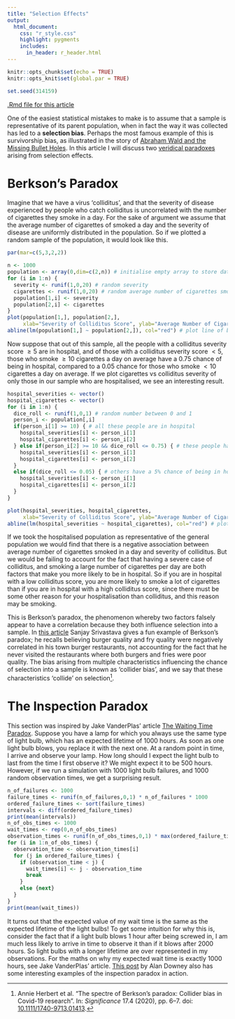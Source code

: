 ---
title: "Selection Effects"
output:
  html_document:
    css: "r_style.css"
    highlight: pygments
    includes: 
      in_header: r_header.html
---
```{r setup, include=FALSE}
knitr::opts_chunk$set(echo = TRUE)
knitr::opts_knit$set(global.par = TRUE)
```

```{r, echo=FALSE}
set.seed(314159)
```
[.Rmd file for this article](https://regriffiths.github.io/rprojects/selection-effects.Rmd)

One of the easiest statistical mistakes to make is to assume that a sample is representative of its parent population, when in fact the way it was collected has led to a **selection bias**. Perhaps the most famous example of this is survivorship bias, as illustrated in the story of [Abraham Wald and the Missing Bullet Holes](https://medium.com/@penguinpress/an-excerpt-from-how-not-to-be-wrong-by-jordan-ellenberg-664e708cfc3d). In this article I will discuss two [veridical paradoxes](https://en.wikipedia.org/wiki/Paradox#Quine's_classification) arising from selection effects.

# Berkson's Paradox
Imagine that we have a virus 'colliditus', and that the severity of disease experienced by people who catch colliditus is uncorrelated with the number of cigarettes they smoke in a day. For the sake of argument we assume that the average number of cigarettes of smoked a day and the severity of disease are uniformly distributed in the population. So if we plotted a random sample of the population, it would look like this.

```{r, echo=FALSE}
par(mar=c(5,3,2,2))
```

```{r, fig.height=6, fig.width=9}
n <- 1000
population <- array(0,dim=c(2,n)) # initialise empty array to store data for each person
for (i in 1:n) {
  severity <- runif(1,0,20) # random severity
  cigarettes <- runif(1,0,20) # random average number of cigarettes smoked
  population[1,i] <- severity
  population[2,i] <- cigarettes
}
plot(population[1,], population[2,],
     xlab="Severity of Colliditus Score", ylab="Average Number of Cigarettes Smoked in a Day")
abline(lm(population[1,] ~ population[2,]), col="red") # plot line of best fit

```

Now suppose that out of this sample, all the people with a colliditus severity score $\geq5$ are in hospital, and of those with a colliditus severity score $<5$, those who smoke $\geq10$ cigarettes a day on average have a $0.75$ chance of being in hospital, compared to a $0.05$ chance for those who smoke $<10$ cigarettes a day on average. If we plot cigarettes vs colliditus severity of only those in our sample who are hospitalised, we see an interesting result.

```{r, fig.height=6, fig.width=9}
hospital_severities <- vector() 
hospital_cigarettes <- vector()
for (i in 1:n) {
  dice_roll <- runif(1,0,1) # random number between 0 and 1
  person_i <- population[,i]
  if(person_i[1] >= 10) { # all these people are in hospital
    hospital_severities[i] <- person_i[1]
    hospital_cigarettes[i] <- person_i[2]
  } else if(person_i[2] >= 10 && dice_roll <= 0.75) { # these people have a 75% chance of being in hospital
    hospital_severities[i] <- person_i[1]
    hospital_cigarettes[i] <- person_i[2]
  }
  else if(dice_roll <= 0.05) { # others have a 5% chance of being in hospital
    hospital_severities[i] <- person_i[1]
    hospital_cigarettes[i] <- person_i[2]
  }  
}

plot(hospital_severities, hospital_cigarettes,
     xlab="Severity of Colliditus Score", ylab="Average Number of Cigarettes Smoked in a Day")
abline(lm(hospital_severities ~ hospital_cigarettes), col="red") # plot line of best fit

```

If we took the hospitalised population as representative of the general population we would find that there is a negative association between average number of cigarettes smoked in a day and severity of colliditus. But we would be failing to account for the fact that having a severe case of colliditus, and smoking a large number of cigarettes per day are both factors that make you more likely to be in hospital. So if you are in hospital with a low colliditus score, you are more likely to smoke a lot of cigarettes than if you are in hospital with a high colliditus score, since there must be some other reason for your hospitalisation than colliditus, and this reason may be smoking. 

This is Berkson's paradox, the phenomenon whereby two factors falsely appear to have a correlation because they both influence selection into a sample. In [this article](https://thehardestscience.com/2014/08/04/the-selection-distortion-effect-how-selection-changes-correlations-in-surprising-ways/) Sanjay Srivastava gives a fun example of Berkson's paradox; he recalls believing burger quality and fry quality were negatively correlated in his town burger restaurants, not accounting for the fact that he never visited the restaurants where both burgers and fries were poor quality. The bias arising from multiple characteristics influencing the chance of selection into a sample is known as 'collider bias', and we say that these characteristics 'collide' on selection[^1]. 

# The Inspection Paradox
This section was inspired by Jake VanderPlas' article [The Waiting Time Paradox](https://jakevdp.github.io/blog/2018/09/13/waiting-time-paradox/). Suppose you have a lamp for which you always use the same type of light bulb, which has an expected lifetime of 1000 hours. As soon as one light bulb blows, you replace it with the next one. At a random point in time, I arrive and observe your lamp. How long should I expect the light bulb to last from the time I first observe it? We might expect it to be 500 hours. However, if we run a simulation with 1000 light bulb failures, and 1000 random observation times, we get a surprising result.

```{r}
n_of_failures <- 1000
failure_times <- runif(n_of_failures,0,1) * n_of_failures * 1000
ordered_failure_times <- sort(failure_times)
intervals <- diff(ordered_failure_times)
print(mean(intervals))
n_of_obs_times <- 1000
wait_times <- rep(0,n_of_obs_times)
observation_times <- runif(n_of_obs_times,0,1) * max(ordered_failure_times)
for (i in 1:n_of_obs_times) {
  observation_time <- observation_times[i]
  for (j in ordered_failure_times) {
    if (observation_time < j) {
      wait_times[i] <- j - observation_time
      break
    }
    else {next}
  }
} 
print(mean(wait_times))
```

It turns out that the expected value of my wait time is the same as the expected lifetime of the light bulbs! To get some intuition for why this is, consider the fact that if a light bulb blows 1 hour after being screwed in, I am much less likely to arrive in time to observe it than if it blows after 2000 hours. So light bulbs with a longer lifetime are over represented in my observations. For the maths on why my expected wait time is exactly 1000 hours, see Jake VanderPlas' article. [This post](https://towardsdatascience.com/the-inspection-paradox-is-everywhere-2ef1c2e9d709) by Alan Downey also has some interesting examples of the inspection paradox in action.

[^1]: Annie Herbert et al. “The spectre of Berkson’s paradox: Collider bias in
Covid-19 research”. In: *Significance* 17.4 (2020), pp. 6–7. doi: [10.1111/1740-9713.01413](https://
doi.org/10.1111/1740-9713.01413).